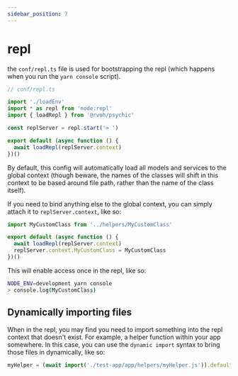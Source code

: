 ```yaml
---
sidebar_position: 7
---
```


# repl

the `conf/repl.ts` file is used for bootstrapping the repl (which happens when you run the `yarn console` script).

```ts
// conf/repl.ts

import './loadEnv'
import * as repl from 'node:repl'
import { loadRepl } from '@rvoh/psychic'

const replServer = repl.start('> ')

export default (async function () {
  await loadRepl(replServer.context)
})()
```

By default, this config will automatically load all models and services to the global context (though beware, the names of the classes will shift in this context to be based around file path, rather than the name of the class itself).

If you need to bind anything else to the global context, you can simply attach it to `replServer.context`, like so:

```ts
import MyCustomClass from '../helpers/MyCustomClass'

export default (async function () {
  await loadRepl(replServer.context)
  replServer.context.MyCustomClass = MyCustomClass
})()
```

This will enable access once in the repl, like so:

```bash
NODE_ENV=development yarn console
> console.log(MyCustomClass)
```

## Dynamically importing files

When in the repl, you may find you need to import something into the repl context that doesn't exist. For example, a helper function within your app somewhere. In this case, you can use the `dynamic import` syntax to bring those files in dynamically, like so:

```ts
myHelper = (await import('./test-app/app/helpers/myHelper.js')).default
```
